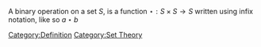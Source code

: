 A binary operation on a set <math>S</math>, is a function <math>\star  : S \times S \to S </math>  written using infix notation, like so <math>a \star b</math>
[[Category:Definition]]
[[Category:Set Theory]]